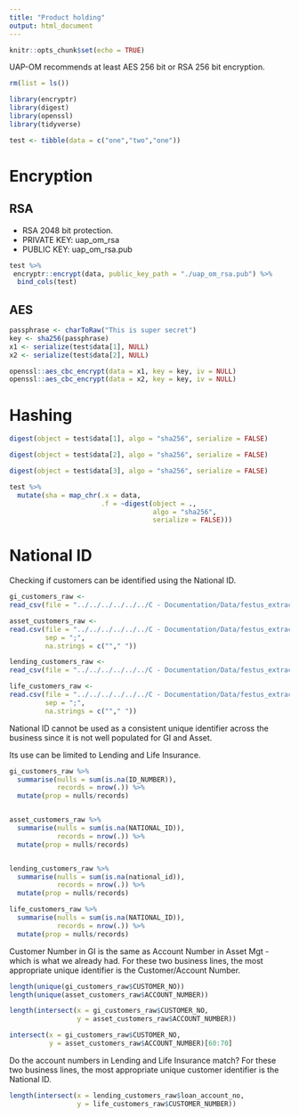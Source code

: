 ```yaml
---
title: "Product holding"
output: html_document
---
```


```r
knitr::opts_chunk$set(echo = TRUE)
```

UAP-OM recommends at least AES 256 bit or RSA 256 bit encryption.

```r
rm(list = ls())

library(encryptr)
library(digest)
library(openssl)
library(tidyverse)
```


```r
test <- tibble(data = c("one","two","one"))
```

# Encryption

## RSA

* RSA 2048 bit protection. 
* PRIVATE KEY: uap_om_rsa
* PUBLIC KEY: uap_om_rsa.pub

```r
test %>% 
 encryptr::encrypt(data, public_key_path = "./uap_om_rsa.pub") %>% 
  bind_cols(test)
```

## AES

```r
passphrase <- charToRaw("This is super secret")
key <- sha256(passphrase)
x1 <- serialize(test$data[1], NULL)
x2 <- serialize(test$data[2], NULL)

openssl::aes_cbc_encrypt(data = x1, key = key, iv = NULL)
openssl::aes_cbc_encrypt(data = x2, key = key, iv = NULL)
```

# Hashing

```r
digest(object = test$data[1], algo = "sha256", serialize = FALSE)

digest(object = test$data[2], algo = "sha256", serialize = FALSE)

digest(object = test$data[3], algo = "sha256", serialize = FALSE)
```

```r
test %>% 
  mutate(sha = map_chr(.x = data, 
                       .f = ~digest(object = .,
                                    algo = "sha256",
                                    serialize = FALSE)))
```


# National ID

Checking if customers can be identified using the National ID.

```r
gi_customers_raw <-
read_csv(file = "../../../../../../C - Documentation/Data/festus_extraction/ZW/customer_general_insurance.csv")

asset_customers_raw <-
read.csv(file = "../../../../../../C - Documentation/Data/festus_extraction/ZW/customer_investment.csv", 
         sep = ";", 
         na.strings = c(""," "))

lending_customers_raw <-
read_csv(file = "../../../../../../C - Documentation/Data/festus_extraction/ZW/customer_lending.csv")

life_customers_raw <-
read.csv(file = "../../../../../../C - Documentation/Data/festus_extraction/ZW/customer_life_insurance.oipa.csv",
         sep = ";",
         na.strings = c(""," "))
```


National ID cannot be used as a consistent unique identifier across the business since it is not well populated for GI and Asset.

Its use can be limited to Lending and Life Insurance.

```r
gi_customers_raw %>% 
  summarise(nulls = sum(is.na(ID_NUMBER)),
            records = nrow(.)) %>% 
  mutate(prop = nulls/records)


asset_customers_raw %>% 
  summarise(nulls = sum(is.na(NATIONAL_ID)),
            records = nrow(.)) %>% 
  mutate(prop = nulls/records)


lending_customers_raw %>% 
  summarise(nulls = sum(is.na(national_id)),
            records = nrow(.)) %>% 
  mutate(prop = nulls/records)

life_customers_raw %>% 
  summarise(nulls = sum(is.na(NATIONAL_ID)),
            records = nrow(.)) %>% 
  mutate(prop = nulls/records)
```

Customer Number in GI is the same as Account Number in Asset Mgt - which is what we already had. For these two business lines, the most appropriate unique identifier is the Customer/Account Number.

```r
length(unique(gi_customers_raw$CUSTOMER_NO))
length(unique(asset_customers_raw$ACCOUNT_NUMBER))

length(intersect(x = gi_customers_raw$CUSTOMER_NO,
                 y = asset_customers_raw$ACCOUNT_NUMBER))

intersect(x = gi_customers_raw$CUSTOMER_NO,
          y = asset_customers_raw$ACCOUNT_NUMBER)[60:70]
```

Do the account numbers in Lending and Life Insurance match? For these two business lines, the most appropriate unique customer identifier is the National ID.

```r
length(intersect(x = lending_customers_raw$loan_account_no,
                 y = life_customers_raw$CUSTOMER_NUMBER))
```


